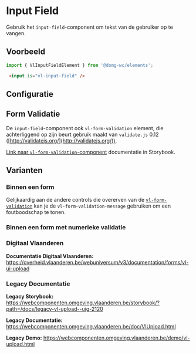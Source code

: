 
# Input Field

Gebruik het `input-field`-component om tekst van de gebruiker op te vangen.

## Voorbeeld

```js
import { VlInputFieldElement } from '@domg-wc/elements';
```

```html
 <input is="vl-input-field" />
```

<DocsStory id="components-input-field--input-field-default" />

## Configuratie

<ArgsTable story={PRIMARY_STORY} />

## Form Validatie

De `input-field`-component ook `vl-form-validation` element, die achterliggend op zijn beurt gebruik maakt van `validate.js` 0.12 ([http://validatejs.org/](http://validatejs.org/)).

[Link naar `vl-form-validation`-component](/docs/elements-form--form-validation) documentatie in Storybook.

## Varianten

### Binnen een form

Gelijkaardig aan de andere controls die overerven van de [`vl-form-validation`](/docs/elements-form--form-validation) kan je de `vl-form-validation-message` gebruiken om een foutboodschap te tonen.

<DocsStory id="components-input-field--input-field-with-validation" />

### Binnen een form met numerieke validatie

<DocsStory id="components-input-field--input-field-with-numerical-validation" />


### Digitaal Vlaanderen

**Documentatie Digitaal Vlaanderen:** https://overheid.vlaanderen.be/webuniversum/v3/documentation/forms/vl-ui-upload

### Legacy Documentatie

**Legacy Storybook:** https://webcomponenten.omgeving.vlaanderen.be/storybook/?path=/docs/legacy-vl-upload--uig-2120

**Legacy Documentatie:** https://webcomponenten.omgeving.vlaanderen.be/doc/VlUpload.html

**Legacy Demo:** https://webcomponenten.omgeving.vlaanderen.be/demo/vl-upload.html
